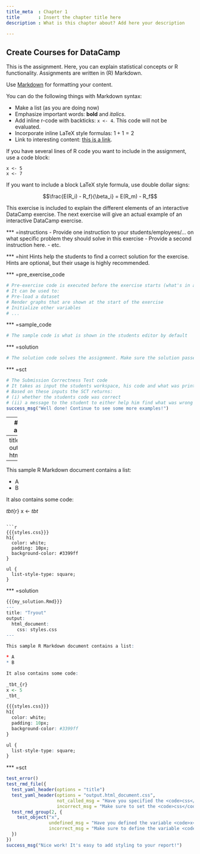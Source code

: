 ```yaml
---
title_meta  : Chapter 1
title       : Insert the chapter title here
description : What is this chapter about? Add here your description

---
```

## Create Courses for DataCamp

This is the assignment. Here, you can explain statistical concepts or R functionality. Assignments are written in (R) Markdown.

Use [Markdown](http://en.wikipedia.org/wiki/Markdown) for formatting your content.

You can do the following things with Markdown syntax:

- Make a list (as you are doing now)
- Emphasize important words: **bold** and *italics*.
- Add inline r-code with backticks: `x <- 4`. This code will not be evaluated.
- Incorporate inline LaTeX style formulas: $1 + 1 = 2$
- Link to interesting content: [this is a link](http://en.wikipedia.org/wiki/Markdown).

If you have several lines of R code you want to include in the assignment, use a code block:

```
x <- 5
x <- 7
```

If you want to include a block LaTeX style formula, use double dollar signs:

$$\frac{E(R_i) - R_f}{\beta_i} = E(R_m) - R_f$$

This exercise is included to explain the different elements of an interactive DataCamp exercise. The next exercise will give an actual example of an interactive DataCamp exercise.

*** =instructions
- Provide one instruction to your students/employees/... on what specific problem they should solve in this exercise
- Provide a second instruction here.
- etc.

*** =hint
Hints help the students to find a correct solution for the exercise. Hints are optional, but their usage is highly recommended.

*** =pre_exercise_code
```r
# Pre-exercise code is executed before the exercise starts (what's in a name...)
# It can be used to:
# Pre-load a dataset
# Render graphs that are shown at the start of the exercise
# Initialize other variables
# ...
```

*** =sample_code
```r
# The sample code is what is shown in the students editor by default
```

*** =solution
```r
# The solution code solves the assignment. Make sure the solution passes the submission correctness test!
```

*** =sct
```r
# The Submission Correctness Test code
# It takes as input the students workspace, his code and what was printed to the console during the exercise.
# Based on these inputs the SCT returns:
# (i) whether the students code was correct
# (ii) a message to the student to either help him find what was wrong or congratulate him on finding the solution.
success_msg("Well done! Continue to see some more examples!")
```

---
## Variable assignment

This simple exercise introduces you to variable assignment.
For variable assignment, use `<-`. For example:

```
a <- 3
b <- a + 2
```

*** =instructions
- Assign the value 5 to the variable `x`.
- We have already loaded a variable `y`, which is a data frame, in the workspace for you. Now, assign this variable `y` to a new variable `z`

*** =hint
Just assign 5 to the variable `x`; use the `<-` operator.

*** =pre_exercise_code
```r
y <- data.frame(a = c(1,2,3), b = c("this","is","me"))
```

*** =sample_code
```r
# Assign the value 5 to 'x'


# Assign 'y' to 'z'

```

*** =solution
```r
# Assign the value 5 to 'x'
x <- 5

# Assign 'y' to 'z'
z <- y
```

*** =sct
```r
test_object("x", undefined_msg = "Are you sure you have defined the variable <code>x</code>?",
            incorrect_msg = "Make sure to correctly specify the variable <code>x</code>")
test_object("z", undefined_msg = "Are you sure you have defined the variable <code>y</code>?",
            incorrect_msg = "Make sure to correctly specify the variable <code>y</code>")
success_msg("Awesome job! Continue to the next exercise")
```

--- type:MultipleChoiceExercise
## This is a multiple choice exercise!

The multiple choice exercise (remark the `type:` specification after the triple dashes above the title) does not need sample code, nor a solution.

*** =instructions
- Wrong option
- Correct option 
- Wrong option
  
*** =hint
Hint here. 

*** =pre_exercise_code
```r
```

*** =sct
```r
test_mc(correct = 2, feedback_msgs = c("Wrong, try again.","Good job!","Try again please"))
```

--- type:VideoExercise
## This exercise contains a video!

You can add a description here, but this is optional.

*** =video_link
```r
//player.vimeo.com/video/108225030
```

--- type:MarkdownExercise
## Markdown Exercise Title
 
The assignment of this markdown exercise (remark the `type:` specification after the triple dashes above the title) comes here.
Custom CSS is an easy way to add branding to your reports. 

*** =instructions
- The `styles.css` file to the right contains some example CSS that will change the appearance of your report. Modify the header of the .Rmd report to use the CSS, and then render the report.
- In the code chunk, assign `5` to the variable `x`.

*** =hint 
This exercise only expect you to edit the YAML header, not the actual .css file.

*** =pre_exercise_code
```r
```

*** =sample_code
```r
{{{my_document.Rmd}}}
---
title: "Tryout"
output: html_document
---

This sample R Markdown document contains a list:
  
* A
* B

It also contains some code:
  
_tbt_{r}
x <-
_tbt_
```

```r
{{{styles.css}}}
h1{
  color: white;
  padding: 10px;
  background-color: #3399ff
}

ul {
  list-style-type: square;  
}
```

*** =solution

```r
{{{my_solution.Rmd}}}
---
title: "Tryout"
output: 
  html_document:
    css: styles.css
---

This sample R Markdown document contains a list:
  
* A
* B

It also contains some code:
  
_tbt_{r}
x <- 5
_tbt_
```

```r
{{{styles.css}}}
h1{
  color: white;
  padding: 10px;
  background-color: #3399ff
}

ul {
  list-style-type: square;  
}
```

*** =sct
```r
test_error()
test_rmd_file({
  test_yaml_header(options = "title")
  test_yaml_header(options = "output.html_document.css", 
                   not_called_msg = "Have you specified the <code>css</code> option under <code>html_document</code>, which in turn is under option <code>output</code>?", 
                   incorrect_msg = "Make sure to set the <code>css</code> option correctly.")
  test_rmd_group(2, {
    test_object("x", 
                undefined_msg = "Have you defined the variable <code>x</code> inside the code chunk?", 
                incorrect_msg = "Make sure to define the variable <code>x</code> correctly inside the code chunk.")
  })
})
success_msg("Nice work! It's easy to add styling to your report!")  
```
